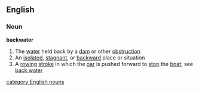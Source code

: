 ==English==
===Noun===
'''backwater'''
#The [[water]] held back by a [[dam]] or other [[obstruction]]
#An [[isolated]], [[stagnant]], or [[backward]] place or situation
#A [[rowing]] [[stroke]] in which the [[oar]] is pushed forward to [[stop]] the [[boat]]; see [[back water]]
[[category:English nouns]]
